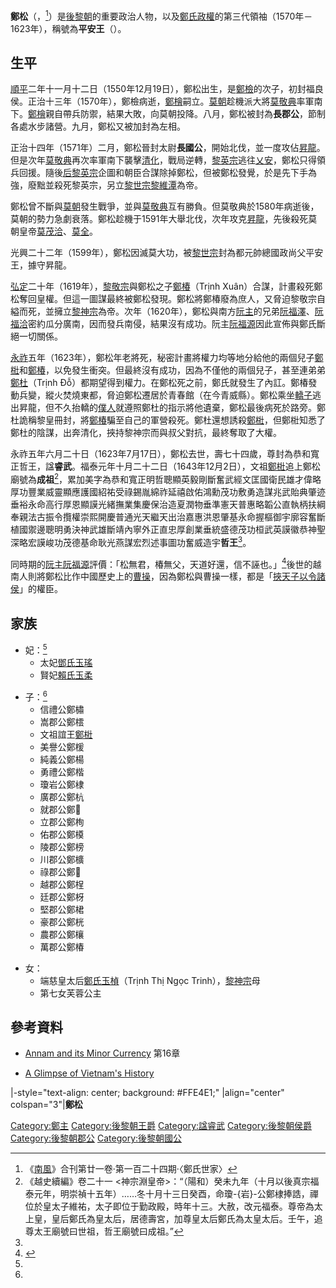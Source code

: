 {{東亞男性歷史人物
|名稱 =鄭松
|身份 =[[後黎朝|後黎朝]][[鄭主|鄭主]]
|國家 =[[大越|大越]]
|時代 =[[黎中興朝|黎中興朝]]
|主君 =[[黎英宗|黎英宗]] → [[黎世宗|黎世宗]] →<br /> [[黎敬宗|黎敬宗]] → [[黎神宗|黎神宗]]
|屆數 =3
|最高職務 =平安王<br/><span style="font-size:smaller;">（1570年—1623年）</span>
|前任 = [[鄭檜|鄭檜]]
|繼任 = [[鄭梉|鄭梉]]
|圖片名稱 =Trịnh Tùng.png
|圖片大小 =100px
|圖片說明 =《鄭家正譜》中的鄭松畫像
|姓 =
|名 =
|姓名 =
|字 =
|號=
|官職 =
|封爵 =
|封號 =平安王
|尊號 =恭和寬正哲王
|出生日期 =1550年12月19日<br/>黎中宗順平二年十一月十二日
|出生地點 =
|婚年 =
|逝世日期 ={{death date and age|1623|7|17|1550|12|19}}<br/>黎神宗永祚五年六月二十日
|逝世地點 =
|廟號 =成祖
|諡號 =睿武
|墓葬 =槊山鄉
|祠廟 =
|父親 =[[鄭檢|鄭檢]]
|嫡母 =
|母親 =[[阮氏玉寶|阮氏玉寶]]
|元配 =
|正室 =
|妻 =[[鄧氏玉寶|鄧氏玉寶]]<br />[[賴氏玉柔|賴氏玉柔]]
|妻之父 =
|妻之嫡母 =
|兄弟 =[[鄭檜|鄭檜]]<br />[[鄭杜|鄭杜]]
|姊妹 =
|子 =[[鄭梉|鄭梉]]<br />[[鄭椿|鄭椿]]<br />[[鄭楷_(鄭松子)|鄭楷]]
|女 =[[鄭氏玉楨|鄭氏玉楨]]
|其他親屬 =女婿：[[黎敬宗|黎敬宗]]
|功名 = 
|經歷 =初封福良侯<br />1570年封長郡公、左相、節制各處水步諸營<br />1571年加封太尉長國公<br />1574年封都將、節制各處水步諸營、兼總內外平章軍國重事<br />1599年都元帥總國政尚父平安王 
|著作 =
|注釋 =
}}
'''鄭松'''（{{vie|v='''Trịnh Tùng'''|hn=鄭松}}，{{bd|1550年|12月19日|1623年|7月17日|CatIdx=S鄭}}<ref name=saija>《[[南風_(越南雜誌)|南風]]》合刊第廿一卷·第一百二十四期·〈鄭氏世家〉</ref>）是[[後黎朝|後黎朝]]的重要政治人物，以及[[鄭主|鄭氏政權]]的第三代領袖（1570年－1623年），稱號為'''平安王'''（{{vie|v='''Bình An Vương'''|hn=平安王}}）。

==生平==
[[順平_(後黎中宗)|順平]]二年十一月十二日（1550年12月19日），鄭松出生，是[[鄭檢|鄭檢]]的次子，初封福良侯。正治十三年（1570年），鄭檢病逝，[[鄭檜|鄭檜]]嗣立。[[莫朝|莫朝]]趁機派大將[[莫敬典|莫敬典]]率軍南下。[[鄭檜|鄭檜]]親自帶兵防禦，結果大敗，向莫朝投降。八月，鄭松被封為'''長郡公'''，節制各處水步諸營。九月，鄭松又被加封為左相。

正治十四年（1571年）二月，鄭松晉封太尉'''長國公'''，開始北伐，並一度攻佔[[昇龍|昇龍]]。但是次年[[莫敬典|莫敬典]]再次率軍南下襲擊[[清化省|清化]]，戰局逆轉，[[黎英宗|黎英宗]]逃往[[乂安|乂安]]，鄭松只得領兵回援。隨後[[后黎英宗|后黎英宗]]企圖和朝臣合謀除掉鄭松，但被鄭松發覺，於是先下手為強，廢黜並殺死黎英宗，另立[[黎世宗|黎世宗]][[黎維潭|黎維潭]]為帝。

鄭松曾不斷與[[莫朝|莫朝]]發生戰爭，並與[[莫敬典|莫敬典]]互有勝負。但莫敬典於1580年病逝後，莫朝的勢力急劇衰落。鄭松趁機于1591年大舉北伐，次年攻克[[昇龍|昇龍]]，先後殺死莫朝皇帝[[莫茂洽|莫茂洽]]、[[莫全|莫全]]。

光興二十二年（1599年），鄭松因滅莫大功，被[[黎世宗|黎世宗]]封為都元帥總國政尚父平安王，據守昇龍。

[[弘定|弘定]]二十年（1619年），[[黎敬宗|黎敬宗]]與鄭松之子[[鄭椿|鄭椿]]（Trịnh Xuân）合謀，計畫殺死鄭松奪回皇權。但這一圖謀最終被鄭松發現。鄭松將鄭椿廢為庶人，又脅迫黎敬宗自縊而死，並擁立[[黎神宗|黎神宗]]為帝。次年（1620年），鄭松與南方[[阮主|阮主]]的兄弟[[阮福澤|阮福澤]]、[[阮福洽|阮福洽]]密約瓜分廣南，因而發兵南侵，結果沒有成功。阮主[[阮福源|阮福源]]因此宣佈與鄭氏斷絕一切關係。

[[永祚_(越南)|永祚]]五年（1623年），鄭松年老將死，秘密計畫將權力均等地分給他的兩個兒子[[鄭梉|鄭梉]]和[[鄭椿|鄭椿]]，以免發生衝突。但最終沒有成功，因為不僅他的兩個兒子，甚至連弟弟[[鄭杜|鄭杜]]（Trịnh Đỗ）都期望得到權力。在鄭松死之前，鄭氏就發生了內訌。鄭椿發動兵變，縱火焚燒東都，脅迫鄭松遷居於青春館（在今青威縣）。鄭松乘坐[[轎子|轎子]]逃出昇龍，但不久抬轎的[[僕人|僕人]]就遵照鄭杜的指示將他遺棄，鄭松最後病死於路旁。鄭杜詭稱黎皇冊封，將[[鄭椿|鄭椿]]騙至自己的軍營殺死。鄭杜還想誘殺[[鄭梉|鄭梉]]，但鄭梉知悉了鄭杜的陰謀，出奔清化，挾持黎神宗而與叔父對抗，最終奪取了大權。

永祚五年六月二十日（1623年7月17日），鄭松去世，壽七十四歲，尊封為恭和寬正哲王，諡'''睿武'''。福泰元年十月二十二日（1643年12月2日），文祖[[鄭梉|鄭梉]]追上鄭松廟號為'''成祖'''<ref>《越史續編》卷二十一 <神宗淵皇帝>：“（陽和）癸未九年（十月以後真宗福泰元年，明崇禎十五年）……冬十月十三日癸酉，命瓊-{岩}-公鄭棣捧誥，禪位於皇太子維祐，太子即位于勤政殿，時年十三。大赦，改元福泰。尊帝為太上皇，皇后鄭氏為皇太后，居德壽宮，加尊皇太后鄭氏為太皇太后。壬午，追尊太王廟號曰世祖，哲王廟號曰成祖。”</ref>，累加美字為恭和寬正明哲聰顯英毅剛斷奮武經文匡國衛民雄才偉略厚功豐業威靈顯應護國紹祐受祿錫胤綿祚延禧啟佑鴻勳茂功敷勇造謀兆武貽典肇迹垂裕永命高行厚恩顯謨光緒撫業集慶保治造夏潤物垂準憲天普惠略韜公直執柄扶綱奉親法古振令攬權崇熙開慶普通光天繼天出治嘉惠洪恩肇基永命握樞御宇廓容奮斷植國禦邊聰明勇決神武雄斷靖內寧外正直忠厚創業垂統盛德茂功桓武英謨徽恭神聖深略宏謨峻功茂德基命耿光燕謀宏烈述事圖功奮威造宇'''哲王'''<ref name=saija/>。

同時期的[[阮主|阮主]][[阮福源|阮福源]]評價：「松無君，椿無父，天道好還，信不誣也。」<ref>{{Cite web |url=http://lib.nomfoundation.org/collection/1/volume/179/page/67 |title=大南寔錄前編·卷二 |accessdate=2018-11-24 |archive-date=2020-04-02 |archive-url=https://web.archive.org/web/20200402000833/https://lib.nomfoundation.org/collection/1/volume/179/page/67 |dead-url=yes }}</ref>後世的越南人則將鄭松比作中國歷史上的[[曹操|曹操]]，因為鄭松與曹操一樣，都是「[[挾天子以令諸侯|挾天子以令諸侯]]」的權臣。

== 家族 ==
{{Ahnentafel top}}<center>
{{ahnentafel-compact5
|boxstyle_1=background-color: #c0c080;
|boxstyle_2=background-color: #b0b080;
|boxstyle_3=background-color: #a0a080;
|boxstyle_4=background-color: #909080;
|boxstyle_5=background-color: #808080;
|1='''平安王鄭松'''
|2='''父：'''諒國公[[鄭檢|鄭檢]]
|3='''母：'''[[阮氏玉寶|阮氏玉寶]]
|4='''祖父：'''毓德公[[鄭樓|鄭樓]]
|5='''祖母：'''[[黃氏玉篤|黃氏玉篤]]
|6='''外祖父：'''興國公[[阮淦|阮淦]]
|7='''外祖母：'''[[阮氏梅|阮氏梅]]
|8=
|9=
|10=
|11=
|12=
|13=
|14=
|15=
|16=
|17=
|18=
|19=
|20=
|21=
|22=
|23=
|24=
|25=
|26=
|27=
|28=
|29=
|30=
|31=
}}</center>
{{ahnentafel bottom}}

*妃：<ref name=saija/>
**太妃[[鄧氏玉瑤|鄧氏玉瑤]]
**賢妃[[賴氏玉柔|賴氏玉柔]]

*子：<ref name=saija/>
**信禮公鄭橚
**嵩郡公鄭橒
**文祖誼王[[鄭梉|鄭梉]]
**美譽公鄭楥
**純義公鄭楊
**勇禮公鄭楷
**瓊岩公鄭棣
**廣郡公鄭杭
**就郡公鄭𣛨
**立郡公鄭栒
**佑郡公鄭橂
**陵郡公鄭榜
**川郡公鄭櫎
**祿郡公鄭𣗪
**越郡公鄭桯
**廷郡公鄭枒
**堅郡公鄭桾
**豪郡公鄭桄
**農郡公鄭欀
**萬郡公鄭椿

*女：
**端慈皇太后[[鄭氏玉楨|鄭氏玉楨]]（Trịnh Thị Ngọc Trinh），[[黎神宗|黎神宗]]母
**第七女芙蓉公主

== 參考資料 ==
* {{en}}[http://art-hanoi.com/toda/16.html Annam and its Minor Currency] {{Wayback|url=http://art-hanoi.com/toda/16.html |date=20060501093058 }} 第16章
* {{en}}[https://web.archive.org/web/20010412020626/http://www.geocities.com/SoHo/Den/5908/history/glimpse.html A Glimpse of Vietnam's History]
{{Reflist}}

{{start box}}
|-style="text-align: center; background: #FFE4E1;"
|align="center" colspan="3"|'''鄭松'''
{{s-before|[[鄭檜|鄭檜]]}}
{{s-title|[[越南君主列表#鄭主|越南後黎朝鄭主]]|1570年－1623年}}
{{s-after|[[鄭梉|鄭梉]]}}
{{end box}}

{{鄭主}}

[[Category:鄭主|Category:鄭主]]
[[Category:後黎朝王爵|Category:後黎朝王爵]]
[[Category:諡睿武|Category:諡睿武]]
[[Category:後黎朝侯爵|Category:後黎朝侯爵]]
[[Category:後黎朝郡公|Category:後黎朝郡公]]
[[Category:後黎朝國公|Category:後黎朝國公]]